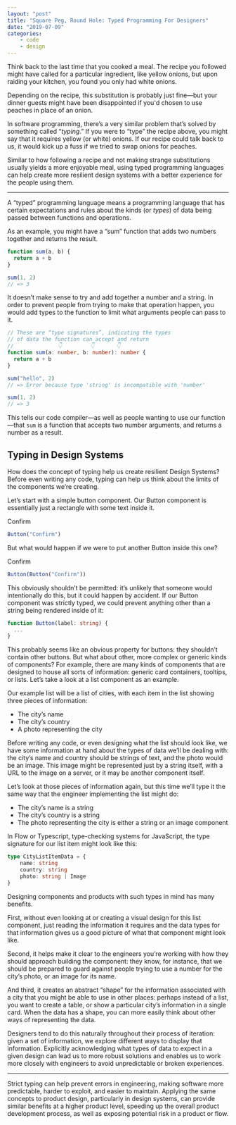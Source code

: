 ```yaml
---
layout: "post"
title: "Square Peg, Round Hole: Typed Programming For Designers"
date: "2019-07-09"
categories:
    - code
    - design
---
```


Think back to the last time that you cooked a meal. The recipe you followed
might have called for a particular ingredient, like yellow onions, but upon
raiding your kitchen, you found you only had white onions.

Depending on the recipe, this substitution is probably just fine—but your dinner
guests might have been disappointed if you'd chosen to use peaches in place of
an onion.

In software programming, there’s a very similar problem that’s solved by
something called “_typing_.” If you were to “type” the recipe above, you might
say that it requires yellow (or white) onions. If our recipe could talk back to
us, it would kick up a fuss if we tried to swap onions for peaches.

Similar to how following a recipe and not making strange substitutions usually
yields a more enjoyable meal, using typed programming languages can help create
more resilient design systems with a better experience for the people using
them.

---

A “typed” programming language means a programming language that has certain
expectations and rules about the kinds (or _types_) of data being passed between
functions and operations.

As an example, you might have a “sum” function that adds two numbers together
and returns the result.

```js
function sum(a, b) {
  return a + b
}

sum(1, 2)
// => 3
```

It doesn’t make sense to try and add together a number and a string. In order to
prevent people from trying to make that operation happen, you would add types to
the function to limit what arguments people can pass to it.

```typescript
// These are “type signatures”, indicating the types
// of data the function can accept and return
//              👇         👇       👇
function sum(a: number, b: number): number {
  return a + b
}

sum("hello", 2)
// => Error because type 'string' is incompatible with 'number'

sum(1, 2)
// => 3
```

This tells our code compiler—as well as people wanting to use our function—that
`sum` is a function that accepts two number arguments, and returns a number as a
result.

## Typing in Design Systems

How does the concept of typing help us create resilient Design Systems? Before
even writing any code, typing can help us think about the limits of the
components we’re creating.

Let’s start with a simple button component. Our Button component is essentially
just a rectangle with some text inside it.

<TypedSystemsButton>Confirm</TypedSystemsButton>

```js
Button("Confirm")
```

But what would happen if we were to put another Button inside this one?

<TypedSystemsButton>
  <TypedSystemsButton>Confirm</TypedSystemsButton>
</TypedSystemsButton>

```js
Button(Button("Confirm"))
```

This obviously shouldn’t be permitted: it’s unlikely that someone would
intentionally do this, but it could happen by accident. If our Button component
was strictly typed, we could prevent anything other than a string being rendered
inside of it:

```typescript
function Button(label: string) {
  ...
}
```

This probably seems like an obvious property for buttons: they shouldn’t contain
other buttons. But what about other, more complex or generic kinds of
components? For example, there are many kinds of components that are designed to
house all sorts of information: generic card containers, tooltips, or lists.
Let’s take a look at a list component as an example.

Our example list will be a list of cities, with each item in the list showing
three pieces of information:

-   The city’s name
-   The city’s country
-   A photo representing the city

Before writing any code, or even designing what the list should look like, we
have some information at hand about the types of data we’ll be dealing with: the
city’s name and country should be strings of text, and the photo would be an
image. This image might be represented just by a string itself, with a URL to
the image on a server, or it may be another component itself.

Let’s look at those pieces of information again, but this time we’ll type it the
same way that the engineer implementing the list might do:

-   The city’s name is a string
-   The city’s country is a string
-   The photo representing the city is either a string or an image component

In Flow or Typescript, type-checking systems for JavaScript, the type signature
for our list item might look like this:

```typescript
type CityListItemData = {
    name: string
    country: string
    photo: string | Image
}
```

Designing components and products with such types in mind has many benefits.

First, without even looking at or creating a visual design for this list
component, just reading the information it requires and the data types for that
information gives us a good picture of what that component might look like.

Second, it helps make it clear to the engineers you’re working with how they
should approach building the component: they know, for instance, that we should
be prepared to guard against people trying to use a number for the city’s photo,
or an image for its name.

And third, it creates an abstract “shape” for the information associated with a
city that you might be able to use in other places: perhaps instead of a list,
you want to create a table, or show a particular city’s information in a single
card. When the data has a shape, you can more easily think about other ways of
representing the data.

Designers tend to do this naturally throughout their process of iteration: given
a set of information, we explore different ways to display that information.
Explicitly acknowledging what types of data to expect in a given design can lead
us to more robust solutions and enables us to work more closely with engineers
to avoid unpredictable or broken experiences.

---

Strict typing can help prevent errors in engineering, making software more
predictable, harder to exploit, and easier to maintain. Applying the same
concepts to product design, particularly in design systems, can provide similar
benefits at a higher product level, speeding up the overall product development
process, as well as exposing potential risk in a product or flow.
